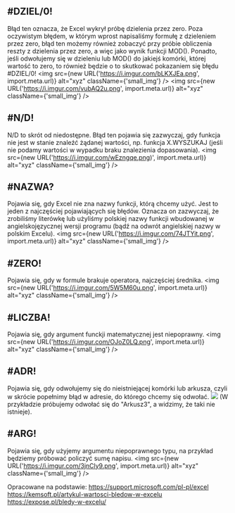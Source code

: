 ## #DZIEL/0!
Błąd ten oznacza, że Excel wykrył próbę dzielenia przez zero. Poza oczywistym błędem, w którym wprost napisaliśmy formułę z dzieleniem przez zero, błąd ten możemy również zobaczyć przy próbie obliczenia reszty z dzielenia przez zero, a więc jako wynik funkcji MOD(). Ponadto, jeśli odwołujemy się w dzieleniu lub MOD() do jakiejś komórki, której wartość to zero, to również będzie o to skutkować pokazaniem się błędu #DZIEL/0!
<img src={new URL('https://i.imgur.com/bLKXJEa.png', import.meta.url)} alt="xyz" className={'small_img'} />
<img src={new URL('https://i.imgur.com/vubAQ2u.png', import.meta.url)} alt="xyz" className={'small_img'} />

## #N/D!
N/D to skrót od niedostępne. Błąd ten pojawia się zazwyczaj, gdy funkcja nie jest w stanie znaleźć żądanej wartości, np. funkcja X.WYSZUKAJ (jeśli nie podamy wartości w wypadku braku znalezienia dopasowania).
<img src={new URL('https://i.imgur.com/wEzngqe.png)', import.meta.url)} alt="xyz" className={'small_img'} />

## #NAZWA?
Pojawia się, gdy Excel nie zna nazwy funkcji, którą chcemy użyć. Jest to jeden z najczęściej pojawiających się błędów. Oznacza on zazwyczaj, że zrobiliśmy literówkę lub użyliśmy polskiej nazwy funkcji wbudowanej w angielskojęzycznej wersji programu (bądź na odwrót angielskiej nazwy w polskim Excelu).
<img src={new URL('https://i.imgur.com/74JTYit.png', import.meta.url)} alt="xyz" className={'small_img'} />

## #ZERO!
Pojawia się, gdy w formule brakuje operatora, najczęściej średnika.
<img src={new URL('https://i.imgur.com/5W5M60u.png', import.meta.url)} alt="xyz" className={'small_img'} />

## #LICZBA!
Pojawia się, gdy argument funckji matematycznej jest niepoprawny.
<img src={new URL('https://i.imgur.com/OJoZ0LQ.png', import.meta.url)} alt="xyz" className={'small_img'} />

## #ADR!
Pojawia się, gdy odwołujemy się do nieistniejącej komórki lub arkusza, czyli w skrócie popełnimy błąd w adresie, do którego chcemy się odwołać.
![](https://i.imgur.com/5102Fd1.png)
(W przykładzie próbujemy odwołać się do "Arkusz3", a widzimy, że taki nie istnieje).

## #ARG!
Pojawia się, gdy użyjemy argumentu niepoprawnego typu, na przykład będziemy próbować policzyć sumę napisu.
<img src={new URL('https://i.imgur.com/3jnCly9.png', import.meta.url)} alt="xyz" className={'small_img'} />

Opracowane na podstawie:
https://support.microsoft.com/pl-pl/excel
https://kemsoft.pl/artykul-wartosci-bledow-w-excelu
https://expose.pl/bledy-w-excelu/
